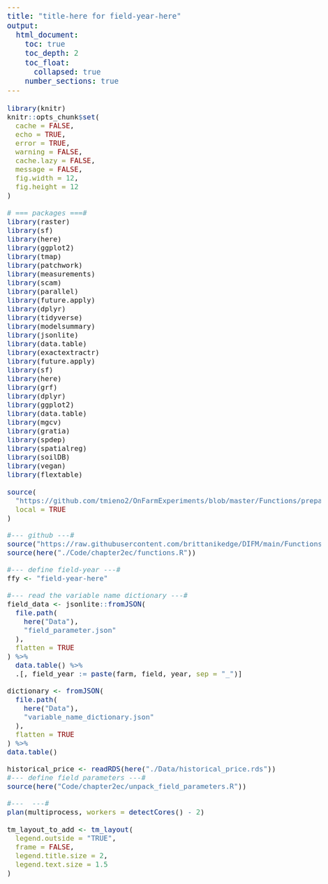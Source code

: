 ```yaml
---
title: "title-here for field-year-here"
output:
  html_document:
    toc: true
    toc_depth: 2
    toc_float:
      collapsed: true
    number_sections: true
---
```


<style type="text/css">

body{ /* Normal  */
      font-size: 20px;
  }
td {  /* Table  */
  font-size: 16px;
}
h1.title {
  font-size: 56px;
}
h1 { /* Header 1 */
  font-size: 48px;
}
h2 { /* Header 2 */
    font-size: 36px;
}
h3 { /* Header 3 */
  font-size: 24px;
}
code.r{ /* Code block */
    font-size: 16px;
}
</style>

```r
library(knitr)
knitr::opts_chunk$set(
  cache = FALSE,
  echo = TRUE,
  error = TRUE,
  warning = FALSE,
  cache.lazy = FALSE,
  message = FALSE,
  fig.width = 12, 
  fig.height = 12
)
```

```r
# === packages ===#
library(raster)
library(sf)
library(here)
library(ggplot2)
library(tmap)
library(patchwork)
library(measurements)
library(scam)
library(parallel)
library(future.apply)
library(dplyr)
library(tidyverse)
library(modelsummary)
library(jsonlite)
library(data.table)
library(exactextractr)
library(future.apply)
library(sf)
library(here)
library(grf)
library(dplyr)
library(ggplot2)
library(data.table)
library(mgcv)
library(gratia)
library(spdep)
library(spatialreg)
library(soilDB)
library(vegan)
library(flextable)
```

```r
source(
  "https://github.com/tmieno2/OnFarmExperiments/blob/master/Functions/prepare.R?raw=TRUE",
  local = TRUE
)

#--- github ---#
source("https://raw.githubusercontent.com/brittanikedge/DIFM/main/Functions.R")
source(here("./Code/chapter2ec/functions.R"))

#--- define field-year ---#
ffy <- "field-year-here"

#--- read the variable name dictionary ---#
field_data <- jsonlite::fromJSON(
  file.path(
    here("Data"),
    "field_parameter.json"
  ),
  flatten = TRUE
) %>%
  data.table() %>%
  .[, field_year := paste(farm, field, year, sep = "_")]

dictionary <- fromJSON(
  file.path(
    here("Data"),
    "variable_name_dictionary.json"
  ),
  flatten = TRUE
) %>% 
data.table()

historical_price <- readRDS(here("./Data/historical_price.rds"))
#--- define field parameters ---#
source(here("Code/chapter2ec/unpack_field_parameters.R"))

#---  ---#
plan(multiprocess, workers = detectCores() - 2)
```

```r
tm_layout_to_add <- tm_layout(
  legend.outside = "TRUE",
  frame = FALSE,
  legend.title.size = 2,
  legend.text.size = 1.5
)
```



